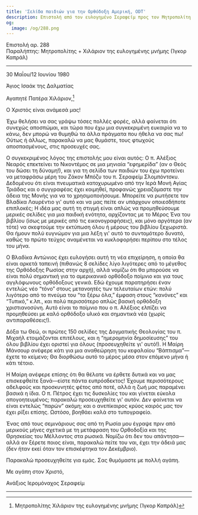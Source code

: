 ```yaml
---
title: 'Σελίδα παιδιών για την Ορθόδοξη Αμερική, ODT'
description: Επιστολή από τον ευλογημένο Σεραφείμ προς τον Μητροπολίτη Χιλάριον.
og:
  image: /og/288.png
---
```


<div style={{textAlign:'right', fontFamily:'monospace'}}>Επιστολή αρ. 288</div>
<div style={{textAlign:'left', fontFamily:'monospace'}}>Παραλήπτης: Μητροπολίτης + Χιλάριον της ευλογημένης μνήμης (Ίγκορ Καπράλ)</div>

---

30 Μαΐου/12 Ιουνίου 1980

Άγιος Ισαάκ της Δαλματίας

Αγαπητέ Πατέρα Χιλάριον,[^1]

Ο Χριστός είναι ανάμεσά μας!

Έχω θελήσει να σας γράψω τόσες πολλές φορές, αλλά φαίνεται ότι συνεχώς αποσπώμαι, και τώρα που έχω μια συγκεκριμένη ευκαιρία να το κάνω, δεν μπορώ να θυμηθώ τα άλλα πράγματα που ήθελα να σας πω! Ούτως ή άλλως, παρακαλώ να μας θυμάστε, τους φτωχούς αποσπασμένους, στις προσευχές σας.

Ο συγκεκριμένος λόγος της επιστολής μου είναι αυτός: Ο π. Αλέξιος Νεαρός επεκτείνει το Νικοντέμος σε μια μηνιαία “εφημερίδα” (αν ο Θεός του δώσει τη δύναμη!), και για τη σελίδα των παιδιών του έχω προτείνει να μεταφράσω μέρη του Ζάκον Μπόζυ του π. Σεραφείμ Σλομπόντσκυ. Δεδομένου ότι είναι πνευματικά κατοχυρωμένο από την Ιερά Μονή Αγίας Τριάδας και ο συγγραφέας έχει κοιμηθεί, προφανώς χρειαζόμαστε την άδεια της Μονής για να το χρησιμοποιήσουμε. Μπορείτε να ρωτήσετε τον Βλαδίκα Λαυρέντιο γι' αυτό και να μας πείτε αν υπάρχουν οποιεσδήποτε επιπλοκές; Η ιδέα μας αυτή τη στιγμή είναι απλώς να προμηθεύσουμε μερικές σελίδες για μια παιδική ενότητα, αρχίζοντας με το Μέρος Ένα του βιβλίου (ίσως με μερικές από τις εικονογραφήσεις), και μόνο αργότερα (αν τότε) να σκεφτούμε την εκτύπωση όλου ή μέρους του βιβλίου ξεχωριστά. Θα ήμουν πολύ ευγνώμον για μια λέξη γι' αυτό το συντομότερο δυνατό, καθώς το πρώτο τεύχος αναμένεται να κυκλοφορήσει περίπου στο τέλος του μήνα.

Ο Βλαδίκα Αντώνιος έχει ευλογήσει αυτή τη νέα επιχείρηση, η οποία θα είναι αρκετά ταπεινή (πιθανώς 8 σελίδες λίγο λιγότερες από το μέγεθος της Ορθόδοξης Ρωσίας στην αρχή), αλλά νομίζω ότι θα μπορούσε να είναι πολύ σημαντική για το αμερικανικό ορθόδοξο ποίμνιο και για τους αγγλόφωνους ορθόδοξους γενικά. Εδώ έχουμε παρατηρήσει έναν εντελώς νέο “τόνο” στους μετανοητές των τελευταίων ετών: πολύ λιγότερο από το πνεύμα του “τα ξέρω όλα,” έμφαση στους “κανόνες” και “Τυπικό,” κ.λπ., και πολύ περισσότερο απλώς βασική ορθόδοξη χριστιανοσύνη. Αυτό είναι το ποίμνιο που ο π. Αλέξιος ελπίζει να προμηθεύσει με καλό ορθόδοξο υλικό και σημαντικά νέα (χωρίς αντιπαραθέσεις!).

Δόξα τω Θεώ, οι πρώτες 150 σελίδες της Δογματικής Θεολογίας του π. Μιχαήλ ετοιμάζονται επιτέλους, και η “ημερομηνία δημοσίευσης” του όλου βιβλίου έχει οριστεί για όλους (προσευχηθείτε γι' αυτό!). Η Μαίρη Μάνσουρ ανέφερε κάτι για μια αναθεώρηση του κεφαλαίου “Βάπτισμα”—έχετε το κείμενο; Θα διορθώσω αυτό το μέρος μέσα στον επόμενο μήνα ή κάτι τέτοιο.

Η Μαίρη ανέφερε επίσης ότι θα θέλατε να έρθετε δυτικά και να μας επισκεφθείτε ξανά—είστε πάντα ευπρόσδεκτος! Έχουμε περισσότερους αδελφούς και προσκυνητές φέτος από ποτέ, αλλά η ζωή μας παραμένει βασικά η ίδια. Ο π. Πέτρος έχει τις δυσκολίες του και γίνεται εύκολα απογοητευμένος; παρακαλώ προσευχηθείτε γι' αυτόν. Δεν φαίνεται να είναι εντελώς “παρών” ακόμη; και ο ανεπίκαιρος κρύος καιρός μας τον έχει ρίξει επίσης. Ωστόσο, βοηθάει καλά στο τυπογραφείο.

Ένας από τους σεμινάριους σας από τη Ρωσία μου έγραψε πριν από μερικούς μήνες σχετικά με τη μετάφραση του Ορθοδοξία και της Θρησκείας του Μέλλοντος στα ρωσικά. Νομίζω ότι δεν του απάντησα—αλλά αν ξέρετε ποιος είναι, παρακαλώ πείτε του ναι, έχει την άδειά μας (δεν ήταν εκεί όταν τον επισκέφτηκα τον Δεκέμβριο).

Παρακαλώ προσευχηθείτε για εμάς. Σας θυμόμαστε με πολλή αγάπη.

Με αγάπη στον Χριστό,

Ανάξιος Ιερομόναχος Σεραφείμ

---

[^1]: Μητροπολίτης Χιλάριον της ευλογημένης μνήμης (Ίγκορ Καπράλ)
